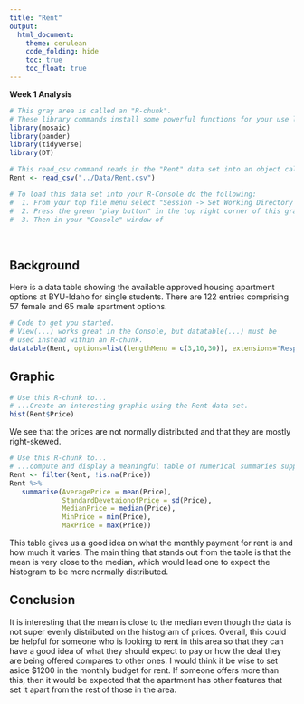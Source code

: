 ```yaml
---
title: "Rent"
output: 
  html_document:
    theme: cerulean
    code_folding: hide
    toc: true
    toc_float: true
---
```


<!-- Welcome to the first Analysis for Math 325! 
The goal of this first assignment is to have you produce a graphical summary and a numerical summary of the "Rent" data set. The fun part is that you get to decide what type of graph and what type of numerical summary to create! You will need to read through the "green text" instructions of this document to find the places where you are supposed to enter R-code in order to complete the assignment. -->


**Week 1 Analysis**

```r
# This gray area is called an "R-chunk". 
# These library commands install some powerful functions for your use later on.
library(mosaic)
library(pander)
library(tidyverse)
library(DT) 

# This read_csv command reads in the "Rent" data set into an object called "Rent"
Rent <- read_csv("../Data/Rent.csv")

# To load this data set into your R-Console do the following:
#  1. From your top file menu select "Session -> Set Working Directory -> To Source File Location"
#  2. Press the green "play button" in the top right corner of this gray box (which is called an "R-chunk").
#  3. Then in your "Console" window of 
```

<br />

## Background

Here is a data table showing the available approved housing apartment options at BYU-Idaho for single students. There are 122 entries comprising 57 female and 65 male apartment options.

```r
# Code to get you started. 
# View(...) works great in the Console, but datatable(...) must be
# used instead within an R-chunk.
datatable(Rent, options=list(lengthMenu = c(3,10,30)), extensions="Responsive")
```


## Graphic

<!-- Present an interesting graphic using the Rent data set. Do not create the same graphics that are shown in the [Good Example Analysis](./Analyses/StudentHousing.html), but you can certainly use those graphics as a guide to inspire you on what to do yourself. -->


```r
# Use this R-chunk to...
# ...Create an interesting graphic using the Rent data set.
hist(Rent$Price)

```


<!-- Write a few statements here that explain your graphic and what it shows. -->

We see that the prices are not normally distributed and that they are mostly right-skewed. 




```r
# Use this R-chunk to...
# ...compute and display a meaningful table of numerical summaries supporting your above graphic.
Rent <- filter(Rent, !is.na(Price))
Rent %>% 
   summarise(AveragePrice = mean(Price), 
             StandardDevetaionofPrice = sd(Price), 
             MedianPrice = median(Price),
             MinPrice = min(Price),
             MaxPrice = max(Price))
```

<!-- Write a few statements here that introduce your table of numerical summaries and what they show. -->

This table gives us a good idea on what the monthly payment for rent is and how much it varies. The main thing that stands out from the table is that the mean is very close to the median, which would lead one to expect the histogram to be more normally distributed.



## Conclusion

It is interesting that the mean is close to the median even though the data is not super evenly distributed on the histogram of prices. Overall, this could be helpful for someone who is looking to rent in this area so that they can have a good idea of what they should expect to pay or how the deal they are being offered compares to other ones. I would think it be wise to set aside $1200 in the monthly budget for rent. If someone offers more than this, then it would be expected that the apartment  has other features that set it apart from the rest of those in the area.


